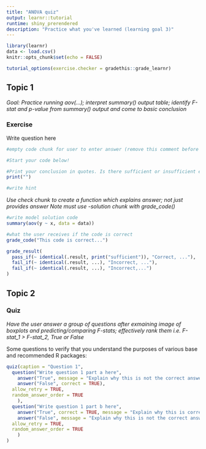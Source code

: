 ```yaml
---
title: "ANOVA quiz"
output: learnr::tutorial
runtime: shiny_prerendered
description: "Practice what you've learned (learning goal 3)"
---
```


```r
library(learnr)
data <- load.csv()
knitr::opts_chunk$set(echo = FALSE)

tutorial_options(exercise.checker = gradethis::grade_learnr)
```


## Topic 1
*Goal: Practice running aov(...); interpret summary() output table; identify F-stat and p-value from summary() output and come to basic conclusion*

### Exercise

Write question here
```r
#empty code chunk for user to enter answer (remove this comment before deploy)

#Start your code below!

#Print your conclusion in quotes. Is there sufficient or insufficient evidence to conclude...
print("")

```

```r
#write hint
```

*Use check chunk to create a function which explains answer; not just provides answer*
*Note must use -solution chunk with grade_code()*
```r
#write model solution code
summary(aov(y ~ x, data = data))
```
```r
#what the user receives if the code is correct
grade_code("This code is correct...")

grade_result(
  pass_if(~ identical(.result, print("sufficient")), "Correct, ..."),
  fail_if(~ identical(.result, ...), "Incorrect, ..."),
  fail_if(~ identical(.result, ...), "Incorrect,...")
)

```

## Topic 2

### Quiz

*Have the user answer a group of questions after exmaining image of boxplots and predicting/comparing F-stats; effectively rank them i.e. F-stat_1 > F-stat_2, True or False*

Some questions to verify that you understand the purposes of various base and recommended R packages:

```r
quiz(caption = "Question 1",
  question("Write question 1 part a here",
    answer("True", message = "Explain why this is not the correct answer"),
    answer("False", correct = TRUE),
  allow_retry = TRUE,
  random_answer_order = TRUE
    ),
  question("Write question 1 part b here",
    answer("True", correct = TRUE, message = "Explain why this is correct..."),
    answer("False", message = "Explain why this is not the correct answer..."),
  allow_retry = TRUE,
  random_answer_order = TRUE
    )
)
```

